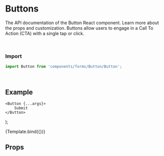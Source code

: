 
<Meta title="Forms/Buttons" component={Button} />

# Buttons

The API documentation of the Button React component. Learn more about the props and customization. Buttons allow users to engage in a Call To Action (CTA) with a single tap or click.

<br />

### Import
```javascript
import Button from 'components/forms/Button/Button';
```

<br />

## Example


    <Button {...args}>
        Submit
    </Button>
);

<Canvas withSource="open">
	<Story
		name="Buttons"
		args={{
			title: "Submit Form",
			color: "indigo",
			size: "md",
		}}
	>
		{Template.bind({})}
	</Story>      
</Canvas>

<br />

## Props
<ArgsTable story="Buttons" />
